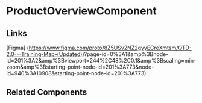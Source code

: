 <!--product-overview.stories.mdx -->


<Meta title="QTD Components/DataExchange/ProductOverview/README" component={ProductOverviewComponent} />

# ProductOverviewComponent

<ArgsTable of={ProductOverviewComponent} />

## Links

[Figma] (https://www.figma.com/proto/8Z5USv2NZ2gyyECreXmtsm/QTD-2.0---Training-Map-(Updated))?page-id=0%3A1&amp%3Bnode-id=201%3A2&amp%3Bviewport=244%2C48%2C0.1&amp%3Bscaling=min-zoom&amp%3Bstarting-point-node-id=201%3A773&node-id=940%3A10908&starting-point-node-id=201%3A773)

## Related Components